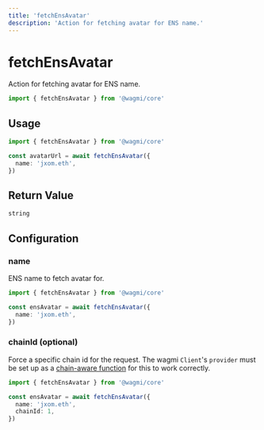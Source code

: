 ```yaml
---
title: 'fetchEnsAvatar'
description: 'Action for fetching avatar for ENS name.'
---
```


# fetchEnsAvatar

Action for fetching avatar for ENS name.

```ts
import { fetchEnsAvatar } from '@wagmi/core'
```

## Usage

```ts
import { fetchEnsAvatar } from '@wagmi/core'

const avatarUrl = await fetchEnsAvatar({
  name: 'jxom.eth',
})
```

## Return Value

```ts
string
```

## Configuration

### name

ENS name to fetch avatar for.

```ts {4}
import { fetchEnsAvatar } from '@wagmi/core'

const ensAvatar = await fetchEnsAvatar({
  name: 'jxom.eth',
})
```

### chainId (optional)

Force a specific chain id for the request. The wagmi `Client`'s `provider` must be set up as a [chain-aware function](/core/client#provider-optional) for this to work correctly.

```ts {5}
import { fetchEnsAvatar } from '@wagmi/core'

const ensAvatar = await fetchEnsAvatar({
  name: 'jxom.eth',
  chainId: 1,
})
```
